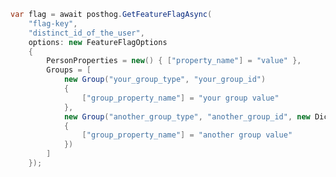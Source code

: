 
<OverrideServerPropertiesIntro />

```csharp
var flag = await posthog.GetFeatureFlagAsync(
    "flag-key",
    "distinct_id_of_the_user",
    options: new FeatureFlagOptions
    {
        PersonProperties = new() { ["property_name"] = "value" },
        Groups = [
            new Group("your_group_type", "your_group_id")
            {
                ["group_property_name"] = "your group value"
            },
            new Group("another_group_type", "another_group_id", new Dictionary<string, object?>
            {
                ["group_property_name"] = "another group value"
            })
        ]
    });
```


<OverrideGeoIPPropertiesSDK />
